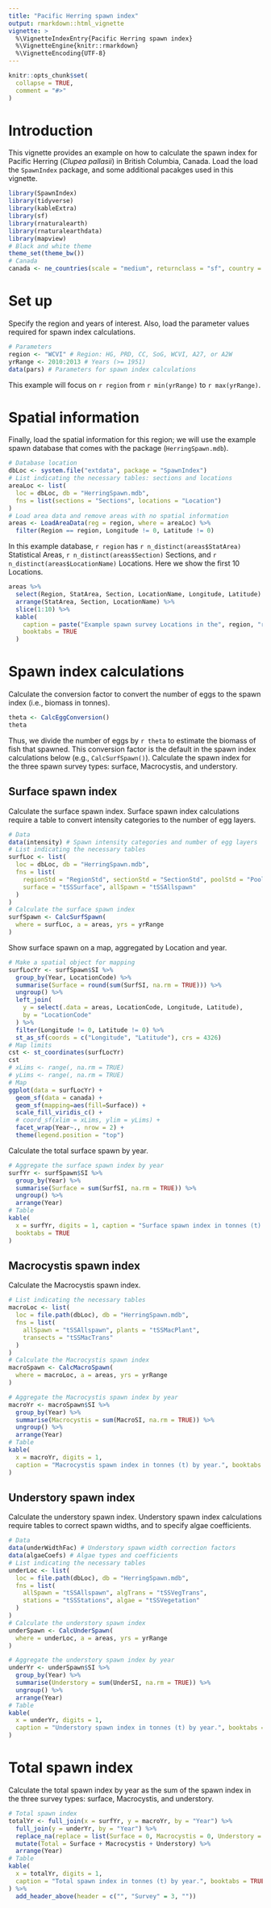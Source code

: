 ```yaml
---
title: "Pacific Herring spawn index"
output: rmarkdown::html_vignette
vignette: >
  %\VignetteIndexEntry{Pacific Herring spawn index}
  %\VignetteEngine{knitr::rmarkdown}
  %\VignetteEncoding{UTF-8}
---
```

  
```r
knitr::opts_chunk$set(
  collapse = TRUE,
  comment = "#>"
)
```

# Introduction

This vignette provides an example on how to calculate the spawn index for Pacific Herring (*Clupea pallasii*) in British Columbia, Canada.
Load the load the `SpawnIndex` package, and some additional pacakges used in this vignette.

```r
library(SpawnIndex)
library(tidyverse)
library(kableExtra)
library(sf)
library(rnaturalearth)
library(rnaturalearthdata)
library(mapview)
# Black and white theme
theme_set(theme_bw())
# Canada
canada <- ne_countries(scale = "medium", returnclass = "sf", country = "canada")
```

# Set up

Specify the region and years of interest.
Also, load the parameter values required for spawn index calculations.

```r
# Parameters
region <- "WCVI" # Region: HG, PRD, CC, SoG, WCVI, A27, or A2W
yrRange <- 2010:2013 # Years (>= 1951)
data(pars) # Parameters for spawn index calculations
```

This example will focus on `r region` from `r min(yrRange)` to `r max(yrRange)`.

# Spatial information

Finally, load the spatial information for this region;
we will use the example spawn database that comes with the package (`HerringSpawn.mdb`).

```r
# Database location
dbLoc <- system.file("extdata", package = "SpawnIndex")
# List indicating the necessary tables: sections and locations
areaLoc <- list(
  loc = dbLoc, db = "HerringSpawn.mdb",
  fns = list(sections = "Sections", locations = "Location")
)
# Load area data and remove areas with no spatial information
areas <- LoadAreaData(reg = region, where = areaLoc) %>%
  filter(Region == region, Longitude != 0, Latitude != 0)
```

In this example database, `r region` has
`r n_distinct(areas$StatArea)` Statistical Areas,
`r n_distinct(areas$Section)` Sections, and
`r n_distinct(areas$LocationName)` Locations.
Here we show the first 10 Locations.

```r
areas %>%
  select(Region, StatArea, Section, LocationName, Longitude, Latitude) %>%
  arrange(StatArea, Section, LocationName) %>%
  slice(1:10) %>%
  kable(
    caption = paste("Example spawn survey Locations in the", region, "region."),
    booktabs = TRUE
  )
```

# Spawn index calculations

Calculate the conversion factor to convert the number of eggs to the spawn index (i.e., biomass in tonnes).

```r
theta <- CalcEggConversion()
theta
```

Thus, we divide the number of eggs by `r theta` to estimate the biomass of fish that spawned.
This conversion factor is the default in the spawn index calculations below
(e.g., `CalcSurfSpawn()`).
Calculate the spawn index for the three spawn survey types:
surface, Macrocystis, and understory.

## Surface spawn index

Calculate the surface spawn index.
Surface spawn index calculations require a table to convert intensity categories to the number of egg layers.

```r
# Data
data(intensity) # Spawn intensity categories and number of egg layers
# List indicating the necessary tables
surfLoc <- list(
  loc = dbLoc, db = "HerringSpawn.mdb",
  fns = list(
    regionStd = "RegionStd", sectionStd = "SectionStd", poolStd = "PoolStd",
    surface = "tSSSurface", allSpawn = "tSSAllspawn"
  )
)
# Calculate the surface spawn index
surfSpawn <- CalcSurfSpawn(
  where = surfLoc, a = areas, yrs = yrRange
)
```

Show surface spawn on a map, aggregated by Location and year.

```r
# Make a spatial object for mapping
surfLocYr <- surfSpawn$SI %>%
  group_by(Year, LocationCode) %>%
  summarise(Surface = round(sum(SurfSI, na.rm = TRUE))) %>%
  ungroup() %>%
  left_join(
    y = select(.data = areas, LocationCode, Longitude, Latitude),
    by = "LocationCode"
  ) %>%
  filter(Longitude != 0, Latitude != 0) %>%
  st_as_sf(coords = c("Longitude", "Latitude"), crs = 4326)
# Map limits
cst <- st_coordinates(surfLocYr)
cst
# xLims <- range(, na.rm = TRUE)
# yLims <- range(, na.rm = TRUE)
# Map
ggplot(data = surfLocYr) +
  geom_sf(data = canada) +
  geom_sf(mapping=aes(fill=Surface)) +
  scale_fill_viridis_c() +
  # coord_sf(xlim = xLims, ylim = yLims) +
  facet_wrap(Year~., nrow = 2) +
  theme(legend.position = "top")
```

Calculate the total surface spawn by year.

```r
# Aggregate the surface spawn index by year
surfYr <- surfSpawn$SI %>%
  group_by(Year) %>%
  summarise(Surface = sum(SurfSI, na.rm = TRUE)) %>%
  ungroup() %>%
  arrange(Year)
# Table
kable(
  x = surfYr, digits = 1, caption = "Surface spawn index in tonnes (t) by year.",
  booktabs = TRUE
)
```

## Macrocystis spawn index

Calculate the Macrocystis spawn index.

```r
# List indicating the necessary tables
macroLoc <- list(
  loc = file.path(dbLoc), db = "HerringSpawn.mdb",
  fns = list(
    allSpawn = "tSSAllspawn", plants = "tSSMacPlant",
    transects = "tSSMacTrans"
  )
)
# Calculate the Macrocystis spawn index
macroSpawn <- CalcMacroSpawn(
  where = macroLoc, a = areas, yrs = yrRange
)
```

```r
# Aggregate the Macrocystis spawn index by year
macroYr <- macroSpawn$SI %>%
  group_by(Year) %>%
  summarise(Macrocystis = sum(MacroSI, na.rm = TRUE)) %>%
  ungroup() %>%
  arrange(Year)
# Table
kable(
  x = macroYr, digits = 1,
  caption = "Macrocystis spawn index in tonnes (t) by year.", booktabs = TRUE
)
```

## Understory spawn index

Calculate the understory spawn index.
Understory spawn index calculations require tables to correct spawn widths,
and to specify algae coefficients.

```r
# Data
data(underWidthFac) # Understory spawn width correction factors
data(algaeCoefs) # Algae types and coefficients
# List indicating the necessary tables
underLoc <- list(
  loc = file.path(dbLoc), db = "HerringSpawn.mdb",
  fns = list(
    allSpawn = "tSSAllspawn", algTrans = "tSSVegTrans",
    stations = "tSSStations", algae = "tSSVegetation"
  )
)
# Calculate the understory spawn index
underSpawn <- CalcUnderSpawn(
  where = underLoc, a = areas, yrs = yrRange
)
```

```r
# Aggregate the understory spawn index by year
underYr <- underSpawn$SI %>%
  group_by(Year) %>%
  summarise(Understory = sum(UnderSI, na.rm = TRUE)) %>%
  ungroup() %>%
  arrange(Year)
# Table
kable(
  x = underYr, digits = 1,
  caption = "Understory spawn index in tonnes (t) by year.", booktabs = TRUE
)
```

# Total spawn index

Calculate the total spawn index by year as the sum of the spawn index in the three survey types:
surface, Macrocystis, and understory.

```r
# Total spawn index
totalYr <- full_join(x = surfYr, y = macroYr, by = "Year") %>%
  full_join(y = underYr, by = "Year") %>%
  replace_na(replace = list(Surface = 0, Macrocystis = 0, Understory = 0)) %>%
  mutate(Total = Surface + Macrocystis + Understory) %>%
  arrange(Year)
# Table
kable(
  x = totalYr, digits = 1,
  caption = "Total spawn index in tonnes (t) by year.", booktabs = TRUE
) %>%
  add_header_above(header = c("", "Survey" = 3, ""))
```
